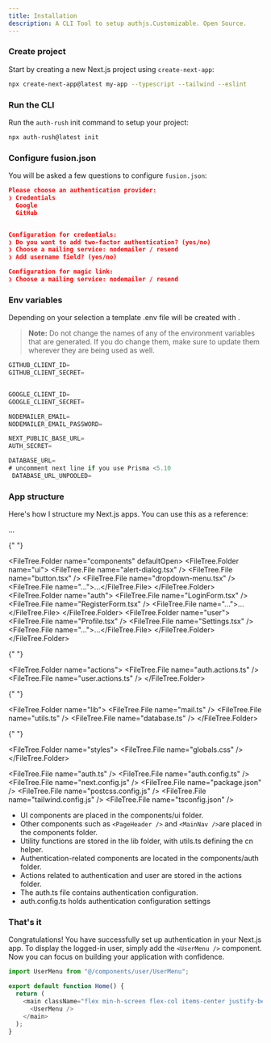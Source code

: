 ```yaml
---
title: Installation
description: A CLI Tool to setup authjs.Customizable. Open Source.
---
```



<Steps>

### Create project

Start by creating a new Next.js project using `create-next-app`:

```bash
npx create-next-app@latest my-app --typescript --tailwind --eslint
```

### Run the CLI

Run the `auth-rush` init command to setup your project:

```bash
npx auth-rush@latest init
```

### Configure fusion.json

You will be asked a few questions to configure `fusion.json`:

```json showLineNumbers
Please choose an authentication provider:
❯ Credentials
  Google
  GitHub


Configuration for credentials:
❯ Do you want to add two-factor authentication? (yes/no)
❯ Choose a mailing service: nodemailer / resend
❯ Add username field? (yes/no)

Configuration for magic link:
❯ Choose a mailing service: nodemailer / resend
```

### Env variables

Depending on your selection a template .env file will be created with .

> **Note:** Do not change the names of any of the environment variables that are generated. If you do change them, make sure to update them wherever they are being used as well.

```js showLineNumbers
GITHUB_CLIENT_ID=
GITHUB_CLIENT_SECRET=


GOOGLE_CLIENT_ID=
GOOGLE_CLIENT_SECRET=

NODEMAILER_EMAIL=
NODEMAILER_EMAIL_PASSWORD=

NEXT_PUBLIC_BASE_URL=
AUTH_SECRET=

DATABASE_URL=
# uncomment next line if you use Prisma <5.10
 DATABASE_URL_UNPOOLED=

```

### App structure

Here's how I structure my Next.js apps. You can use this as a reference:


<FileTree>
  <FileTree.Folder name="app" defaultOpen>
    <FileTree.File name="layout.tsx" />
    <FileTree.File name="page.tsx" />
    <FileTree.Folder name="(auth)">
      <FileTree.File name="login.tsx" />
      <FileTree.File name="register.tsx" />
      <FileTree.File name="...">...</FileTree.File>
    </FileTree.Folder>
  </FileTree.Folder>

{" "}

<FileTree.Folder name="components" defaultOpen>
  <FileTree.Folder name="ui">
    <FileTree.File name="alert-dialog.tsx" />
    <FileTree.File name="button.tsx" />
    <FileTree.File name="dropdown-menu.tsx" />
    <FileTree.File name="...">...</FileTree.File>
  </FileTree.Folder>
  <FileTree.Folder name="auth">
    <FileTree.File name="LoginForm.tsx" />
    <FileTree.File name="RegisterForm.tsx" />
    <FileTree.File name="...">...</FileTree.File>
  </FileTree.Folder>
  <FileTree.Folder name="user">
    <FileTree.File name="Profile.tsx" />
    <FileTree.File name="Settings.tsx" />
    <FileTree.File name="...">...</FileTree.File>
  </FileTree.Folder>
</FileTree.Folder>

{" "}

<FileTree.Folder name="actions">
  <FileTree.File name="auth.actions.ts" />
  <FileTree.File name="user.actions.ts" />
</FileTree.Folder>

{" "}

<FileTree.Folder name="lib">
  <FileTree.File name="mail.ts" />
  <FileTree.File name="utils.ts" />
  <FileTree.File name="database.ts" />
</FileTree.Folder>

{" "}

<FileTree.Folder name="styles">
  <FileTree.File name="globals.css" />
</FileTree.Folder>

  <FileTree.File name="auth.ts" />
  <FileTree.File name="auth.config.ts" />
  <FileTree.File name="next.config.js" />
  <FileTree.File name="package.json" />
  <FileTree.File name="postcss.config.js" />
  <FileTree.File name="tailwind.config.js" />
  <FileTree.File name="tsconfig.json" />
</FileTree>

- UI components are placed in the components/ui folder.
- Other components such as `<PageHeader />` and `<MainNav />`are placed in the components folder.
- Utility functions are stored in the lib folder, with utils.ts defining the cn helper.
- Authentication-related components are located in the components/auth folder.
- Actions related to authentication and user are stored in the actions folder.
- The auth.ts file contains authentication configuration.
- auth.config.ts holds authentication configuration settings

### That's it

Congratulations! You have successfully set up authentication in your Next.js app. To display the logged-in user, simply add the `<UserMenu />` component. Now you can focus on building your application with confidence.

```js showLineNumbers
import UserMenu from "@/components/user/UserMenu";

export default function Home() {
  return (
    <main className="flex min-h-screen flex-col items-center justify-between p-24">
      <UserMenu />
    </main>
  );
}
```

</Steps>
